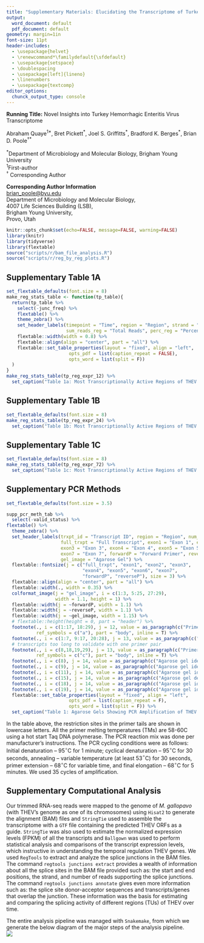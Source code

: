 ```yaml
---
title: "Supplementary Materials: Elucidating the Transcriptome of Turkey Hemorrhagic Enteritis Virus"
output:
  word_document: default
  pdf_document: default
geometry: margin=1in
font-size: 11pt
header-includes:
  - \usepackage{helvet}
  - \renewcommand*\familydefault{\sfdefault}
  - \usepackage{setspace}
  - \doublespacing
  - \usepackage[left]{lineno}
  - \linenumbers
  - \usepackage{textcomp}
editor_options:
  chunck_output_type: console
---
```

\vspace{5mm}

**Running Title:** Novel Insights into Turkey Hemorrhagic Enteritis Virus Transcriptome

\vspace{10mm}
Abraham Quaye^1\*^, Bret Pickett^\*^, Joel S. Griffitts^\*^, Bradford K. Berges^\*^, Brian D. Poole${^\dagger}$^\*^   

\vspace{5mm}

^\*^Department of Microbiology and Molecular Biology, Brigham Young University       
^1^First-author      
${^\dagger}$ Corresponding Author   

\vspace{5mm}
**Corresponding Author Information**     
[brian_poole@byu.edu](mailto:brian_poole@byu.edu)       
Department of Microbiology and Molecular Biology,       
4007 Life Sciences Building (LSB),    
Brigham Young University,   
Provo, Utah  
\newpage

```r
knitr::opts_chunk$set(echo=FALSE, message=FALSE, warning=FALSE)
library(knitr)
library(tidyverse)
library(flextable)
source("scripts/r/bam_file_analysis.R")
source("scripts/r/reg_by_reg_plots.R")
```


## Supplementary Table 1A

```r
set_flextable_defaults(font.size = 8)
make_reg_stats_table <- function(tp_table){
  return(tp_table %>%
    select(-junc_freq) %>% 
    flextable() %>% 
    theme_zebra() %>% 
    set_header_labels(timepoint = "Time", region = "Region", strand = "Strand",
                      sum_reads_reg = "Total Reads", perc_reg = "Percentage") %>% 
    flextable::width(width = 0.8) %>% 
    flextable::align(align = "center", part = "all") %>%
    flextable::set_table_properties(layout = "fixed", align = "left",
                       opts_pdf = list(caption_repeat = FALSE),
                       opts_word = list(split = F))
  )
}
make_reg_stats_table(tp_reg_expr_12) %>%
  set_caption("Table 1a: Most Transcriptionally Active Regions of THEV at 12h.p.i")

```

## Supplementary Table 1B

```r
set_flextable_defaults(font.size = 8)
make_reg_stats_table(tp_reg_expr_24) %>%
  set_caption("Table 1b: Most Transcriptionally Active Regions of THEV at 24h.p.i")
```

## Supplementary Table 1C

```r
set_flextable_defaults(font.size = 8)
make_reg_stats_table(tp_reg_expr_72) %>%
  set_caption("Table 1c: Most Transcriptionally Active Regions of THEV at 72h.p.i")
```

\newpage
## Supplementary PCR Methods
```r
set_flextable_defaults(font.size = 3.5)

supp_pcr_meth_tab %>% 
  select(-valid_status) %>% 
flextable() %>%
  theme_zebra() %>%
  set_header_labels(trxpt_id = "Transcript ID", region = "Region", num_exons = "Number of Exons",
                    full_trxpt = "Full Transcript", exon1 = "Exon 1", exon2 = "Exon 2",
                    exon3 = "Exon 3", exon4 = "Exon 4", exon5 = "Exon 5", exon6 = "Exon 6",
                    exon7 = "Exon 7", forwardP = "Forward Primer", reverseP = "Reverse Primer",
                    gel_image = "Agarose Gel") %>% 
  flextable::fontsize(j = c("full_trxpt", "exon1", "exon2", "exon3",
                            "exon4", "exon5", "exon6", "exon7",
                            "forwardP", "reverseP"), size = 3) %>%
  flextable::align(align = "center", part = "all") %>%
  flextable::width(., width = 0.35) %>% 
  colformat_image(j = "gel_image", i = c(1:3, 5:25, 27:29),
                  width = 1.1, height = 1) %>%
  flextable::width(j = ~forwardP, width = 1.1) %>%
  flextable::width(j = ~reverseP, width = 1.1) %>%
  flextable::width(j = ~gel_image, width = 1.15) %>%
  # flextable::height(height = 0, part = "header") %>% 
  footnote(., i = c(1:17, 18:29), j = 12, value = as_paragraph(c("Primer binds inside first exon")),
           ref_symbols = c("a"), part = "body", inline = T) %>%
  footnote(., i = c(1:7, 9:17, 20:28), j = 13, value = as_paragraph(c("Primer binds inside terminal exon")), ref_symbols = c("b"), part = "body", inline  = T) %>% 
  # transcripts too long to validate with one primer pair
  footnote(., i = c(8,18,19,29), j = 13, value = as_paragraph(c("Primer binds inside fourth exon")),
           ref_symbols = c("c"), part = "body", inline = T) %>% 
  footnote(., i = c(8), j = 14, value = as_paragraph(c("Agarose gel identical to TRXPT_6 due to identical splicing")), ref_symbols = c("I"), part = "body", inline = T) %>%
  footnote(., i = c(9), j = 14, value = as_paragraph(c("Agarose gel identical to last 3 exons of TRXPT_10 due to identical splicing")), ref_symbols = c("II"), part = "body", inline = T) %>%
  footnote(., i = c(11), j = 14, value = as_paragraph(c("Agarose gel identical to last 4 exons of TRXPT_11 due to identical splicing")), ref_symbols = c("III"), part = "body", inline = T) %>% 
  footnote(., i = c(15), j = 14, value = as_paragraph(c("Agarose gel dentical to TRXPT_23 due to identical splicing")), ref_symbols = c("IV"), part = "body", inline = T) %>% 
  footnote(., i = c(18), j = 14, value = as_paragraph(c("Agarose gel identical to TRXPT_9 due to identical splicing")), ref_symbols = c("V"), part = "body", inline = T) %>% 
  footnote(., i = c(19), j = 14, value = as_paragraph(c("Agarose gel identical to TRXPT_14 due to identical splicing")), ref_symbols = c("VI"), part = "body", inline = T) %>%
  flextable::set_table_properties(layout = "fixed", align = "left",
                       opts_pdf = list(caption_repeat = F),
                       opts_word = list(split = F)) %>%
  set_caption("Table 1: Agarose Gels Showing PCR Amplification of THEV cDNA With Gene-Specific Primers")
```

In the table above, the restriction sites in the primer tails are shown in lowercase letters. All the primer melting temperatures (TMs) are 58-60\textdegree C using a hot start Taq DNA polymerase. The PCR reaction mix was done per manufacturer's instructions. The PCR cycling conditions were as follows: Initial denaturation -- 95$^{\circ}$C for 1 minute; cyclical denaturation -- 95$^{\circ}$C for 30 seconds, annealing -- variable temperature (at least 53$^{\circ}$C) for 30 seconds, primer extension -- 68$^{\circ}$C for variable time, and final elongation -- 68$^{\circ}$C for 5 minutes. We used 35 cycles of amplification.

## Supplementary Computational Analysis   
Our trimmed RNA-seq reads were mapped to the genome of _M. gallopavo_ (with THEV's genome as one of its chromosomes) using `Hisat2` to generate the alignment (BAM) files and `StringTie` used to assemble the transcriptome with a `GTF` file containing the predicted THEV ORFs as a guide. `StringTie` was also used to estimate the normalized expression levels (FPKM) of all the transcripts and `Ballgown` was used to perform statistical analysis and comparisons of the transcript expression levels, which instructive in understanding the temporal regulation THEV genes. We used `RegTools` to extract and analyze the splice junctions in the BAM files. The command `regtools junctions extract` provides a wealth of information about all the splice sites in the BAM file provided such as: the start and end positions, the strand, and number of reads supporting the splice junctions. The command `regtools junctions annotate` gives even more information such as: the splice site donor-acceptor sequences and transcripts/genes that overlap the junction. These information was the basis for estimating and comparing the splicing activity of different regions (TUs) of THEV over time.

The entire analysis pipeline was managed with `Snakemake`, from which we generate the below diagram of the major steps of the analysis pipeline.  
![](project_map.png)
